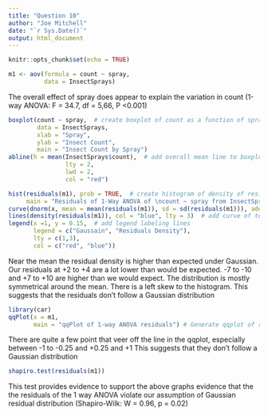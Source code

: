 ```yaml
---
title: "Question 10"
author: "Joe Mitchell"
date: "`r Sys.Date()`"
output: html_document
---
```


```r
knitr::opts_chunk$set(echo = TRUE)
```

```r
m1 <- aov(formula = count ~ spray, 
          data = InsectSprays)
```
The overall effect of spray does appear to explain the variation in count (1-way ANOVA: F = 34.7, df = 5,66, P <0.001)

```r
boxplot(count ~ spray,  # create boxplot of count as a function of spray
        data = InsectSprays,
        xlab = "Spray",
        ylab = "Insect Count",
        main = "Insect Count by Spray")
abline(h = mean(InsectSprays$count),  # add overall mean line to boxplot
                lty = 2,
                lwd = 2,
                col = "red")

hist(residuals(m1), prob = TRUE,  # create histogram of density of residuals from ANOVA
     main = "Residuals of 1-Way ANOVA of \ncount ~ spray from InsectSprays")
curve(dnorm(x, mean = mean(residuals(m1)), sd = sd(residuals(m1))), add = TRUE, col = "red") # Add curve of what Gaussian Residuals would be
lines(density(residuals(m1)), col = "blue", lty = 3)  # add curve of test residuals
legend(x =1, y = 0.15,  # add legend labeling lines
       legend = c("Gaussain", "Residuals Density"),
       lty = c(1,3),
       col = c("red", "blue"))
```
Near the mean the residual density is higher than expected under Gaussian.
Our residuals at +2 to +4 are a lot lower than would be expected.
-7 to -10 and +7 to +10 are higher than we would expect. 
The distribution is mostly symmetrical around the mean.
There is a left skew to the histogram. 
This suggests that the residuals don't follow a Gaussian distribution

```r
library(car)
qqPlot(x = m1,
       main = "qqPlot of 1-way ANOVA residuals") # Generate qqplot of residuals of 1-way ANOVA
```
There are quite a few point that veer off the line in the qqplot, especially between -1 to -0.25 and +0.25 and +1
 This suggests that they don't follow a Gaussian distribution

```r
shapiro.test(residuals(m1)) 
```
This test provides evidence to support the above graphs evidence that the the
residuals of the 1 way ANOVA violate our assumption of Gaussian residual distribution
(Shapiro-Wilk: W = 0.96, p = 0.02)
